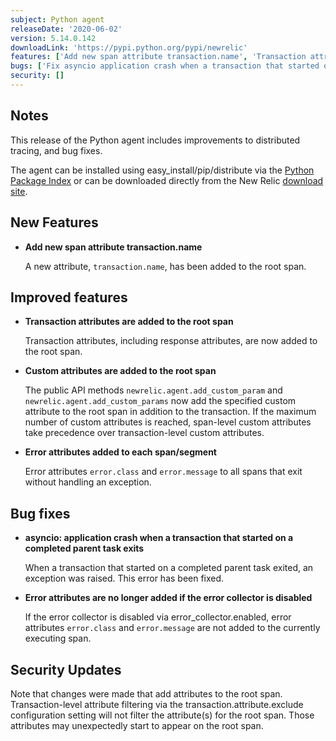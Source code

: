 ```yaml
---
subject: Python agent
releaseDate: '2020-06-02'
version: 5.14.0.142
downloadLink: 'https://pypi.python.org/pypi/newrelic'
features: ['Add new span attribute transaction.name', 'Transaction attributes are now added to the root span', 'Custom attributes are now added to the root span', 'Error attributes are now added to each span/segment']
bugs: ['Fix asyncio application crash when a transaction that started on a completed parent task exits', 'Error attributes are no longer added if the error collector is disabled']
security: []
---
```


## Notes

This release of the Python agent includes improvements to distributed tracing, and bug fixes.

The agent can be installed using easy_install/pip/distribute via the [Python Package Index](https://pypi.python.org/pypi/newrelic) or can be downloaded directly from the New Relic [download site](https://download.newrelic.com/python_agent/release).

## New Features

* **Add new span attribute transaction.name**

  A new attribute, `transaction.name`, has been added to the root span.

## Improved features

* **Transaction attributes are added to the root span**

  Transaction attributes, including response attributes, are now added to the root span.

* **Custom attributes are added to the root span**

  The public API methods `newrelic.agent.add_custom_param` and `newrelic.agent.add_custom_params` now add the specified custom attribute to the root span in addition to the transaction. If the maximum number of custom attributes is reached, span-level custom attributes take precedence over transaction-level custom attributes.

* **Error attributes added to each span/segment**

  Error attributes `error.class` and `error.message` to all spans that exit without handling an exception.

## Bug fixes

* **asyncio: application crash when a transaction that started on a completed parent task exits**

  When a transaction that started on a completed parent task exited, an exception was raised. This error has been fixed.

* **Error attributes are no longer added if the error collector is disabled**

  If the error collector is disabled via error_collector.enabled, error attributes `error.class` and `error.message` are not added to the currently executing span.

## Security Updates

Note that changes were made that add attributes to the root span. Transaction-level attribute filtering via the transaction.attribute.exclude configuration setting will not filter the attribute(s) for the root span. Those attributes may unexpectedly start to appear on the root span.
